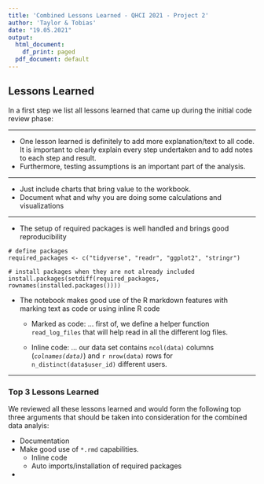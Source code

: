 ```yaml
---
title: 'Combined Lessons Learned - QHCI 2021 - Project 2'
author: 'Taylor & Tobias'
date: "19.05.2021"
output:
  html_document:
    df_print: paged
  pdf_document: default
---
```


## Lessons Learned

In a first step we list all lessons learned that came up during the initial code review phase:

***


* One lesson learned is definitely to add more explanation/text to all code. It is important to clearly explain every step undertaken and to add notes to each step and result. 
* Furthermore, testing assumptions is an important part of the analysis. 

***

* Just include charts that bring value to the workbook. 
* Document what and why you are doing some calculations and visualizations

*** 

* The setup of required packages is well handled and brings good reproducibility

```
# define packages
required_packages <- c("tidyverse", "readr", "ggplot2", "stringr")

# install packages when they are not already included
install.packages(setdiff(required_packages, rownames(installed.packages())))  
```

* The notebook makes good use of the R markdown features with marking text as code or using inline R code

  + Marked as code: ... first of, we define a helper function `read_log_files` that will help read in all the different log files.

  + Inline code: ... our data set contains `ncol(data)` columns (*`colnames(data)`*) and `r nrow(data)` rows for `n_distinct(data$user_id)` different users.
  
  
***


### Top 3 Lessons Learned

We reviewed all these lessons learned and would form the following top three arguments that should be taken into consideration for the combined data analyis:


* Documentation
* Make good use of `*.rmd` capabilities.
  * Inline code
  * Auto imports/installation of required packages
* 
